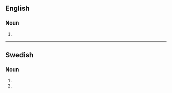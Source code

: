 ==English==

===Noun===
{{head|en|noun form}}

# {{plural of|pilsner|lang=en}}

----

==Swedish==

===Noun===
{{head|sv|noun form}}

# {{sv-noun-form-indef-gen-pl|pilsner}}
# {{sv-noun-form-indef-gen|pilsner}}